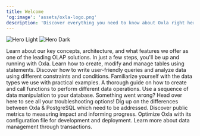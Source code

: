 ```yaml
---
title: Welcome
'og:image': 'assets/oxla-logo.png'
description: 'Discover everything you need to know about Oxla right here, right now!'
---
```


<img
  className="block dark:hidden"
  src="/assets/intro-light.png"
  alt="Hero Light"
/>
<img
  className="hidden dark:block"
  src="/assets/intro-dark.png"
  alt="Hero Dark"
/>

<CardGroup cols={3}>
  <Card
    title="Introduction"
    icon="hand-wave"
    iconType="duotone"
    href="https://oxla.mintlify.app/1-introduction/1-1-key-concepts-archi/key-concept-and-architecture"
  >
    Learn about our key concepts, architecture, and what features we offer as one of the leading OLAP solutions.
  </Card>
  <Card
    title="Getting Started"
    icon="rocket"
    iconType="duotone"
    href="https://oxla.mintlify.app/2-run-oxla/run-oxla-in-2-minutes"
  >
    In just a few steps, you'll be up and running with Oxla.
  </Card>
  <Card
    title="SQL Statements"
    icon="print-magnifying-glass"
    iconType="duotone"
    href="https://oxla.mintlify.app/3-sql-reference/3-1-sql-statements/sql-statement-overview"
  >
    Learn how to create, modify and manage tables using statements.
  </Card>
  <Card
    title="SQL Clauses"
    icon="filter-list"
    iconType="duotone"
    href="https://oxla.mintlify.app/3-sql-reference/3-2-sql-clauses/sql-clauses-overview"
  >
    Discover how to write user-friendly queries and analyze data using different constraints and conditions.
  </Card>
  <Card
    title="SQL Data Types"
    icon="shapes"
    iconType="duotone"
    href="https://oxla.mintlify.app/3-sql-reference/3-3-sql-data-types/data-types-overview"
  >
    Familiarize yourself with the data types we use with practical examples.
  </Card>
  <Card
    title="SQL Functions"
    icon="object-subtract"
    iconType="duotone"
    href="https://oxla.mintlify.app/3-sql-reference/3-4-sql-functions/sql-functions-overview"
  >
    A thorough guide on how to create and call functions to perform different data operations.
  </Card>
  <Card
    title="SQL Mutations"
    icon="dna"
    iconType="duotone"
    href="https://oxla.mintlify.app/4-sql-mutations/sql-mutations"
  >
    Use a sequence of data manipulation to your database.
  </Card>
  <Card
    title="Error Handling"
    icon="bug"
    iconType="duotone"
    href="https://oxla.mintlify.app/5-error-handling/error-handling"
  >
    Something went wrong? Head over here to see all your troubleshooting options!
  </Card>
  <Card
    title="Oxla vs PostgreSQL"
    icon="code-compare"
    iconType="duotone"
    href="https://oxla.mintlify.app/6-oxla-vs-postgre/differences-between-oxla-vs-postgre"
  >
    Dig up on the differences between Oxla & PostgreSQL which need to be addressed.
  </Card>
  <Card
    title="Public Metrics"
    icon="chart-mixed"
    iconType="duotone"
    href="https://oxla.mintlify.app/8-public-metrics/public-metrics"
  >
    Discover public metrics to measuring impact and informing progress.
  </Card>
  <Card
    title="Oxla Configuration File"
    icon="gear"
    href="https://oxla.mintlify.app/9-oxla-config-file/oxla-configuration-file"
  >
    Optimize Oxla with its configuration file for development and deployment.
  </Card>
  <Card
    title="Understanding Transactions"
    icon="database"
    iconType="duotone"
    href="https://oxla.mintlify.app/7-transactions/understanding-transactions"
  >
    Learn more about data management through transactions.
  </Card>
</CardGroup>